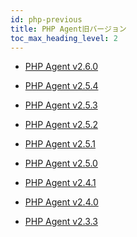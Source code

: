 ```yaml
---
id: php-previous
title: PHP Agent旧バージョン
toc_max_heading_level: 2
---
```


- [PHP Agent v2.6.0](php-2_6_0)

- [PHP Agent v2.5.4](php-2_5_4)

- [PHP Agent v2.5.3](php-2_5_3)

- [PHP Agent v2.5.2](php-2_5_2)

- [PHP Agent v2.5.1](php-2_5_1)

- [PHP Agent v2.5.0](php-2_5_0)

- [PHP Agent v2.4.1](php-2_4_1)

- [PHP Agent v2.4.0](php-2_4_0)

- [PHP Agent v2.3.3](php-2_3_3)
